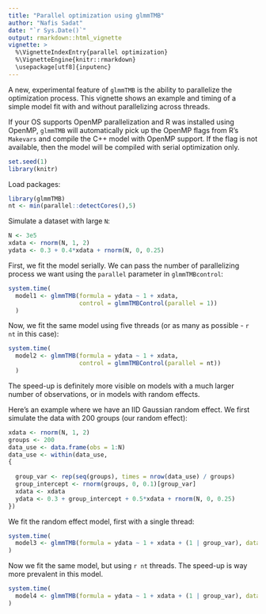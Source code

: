 ```yaml
---
title: "Parallel optimization using glmmTMB"
author: "Nafis Sadat"
date: "`r Sys.Date()`"
output: rmarkdown::html_vignette
vignette: >
  %\VignetteIndexEntry{parallel optimization}
  %\VignetteEngine{knitr::rmarkdown}
  \usepackage[utf8]{inputenc}
---
```


A new, experimental feature of `glmmTMB` is the ability to parallelize the optimization process. This vignette shows an example and timing of a simple model fit with and without parallelizing across threads.

If your OS supports OpenMP parallelization and R was installed using OpenMP, `glmmTMB` will automatically pick up the OpenMP flags from R's `Makevars` and compile the C++ model with OpenMP support. If the flag is not available, then the model will be compiled with serial optimization only.

```r
set.seed(1)
library(knitr)
```

Load packages:

```r
library(glmmTMB)
nt <- min(parallel::detectCores(),5)
```

Simulate a dataset with large `N`:
```r
N <- 3e5
xdata <- rnorm(N, 1, 2)
ydata <- 0.3 + 0.4*xdata + rnorm(N, 0, 0.25)
```

First, we fit the model serially. We can pass the number of parallelizing process we want using the `parallel` parameter in `glmmTMBcontrol`:
```r
system.time(
  model1 <- glmmTMB(formula = ydata ~ 1 + xdata,
                    control = glmmTMBControl(parallel = 1))
  )
```

Now, we fit the same model using five threads (or as many as possible - `r nt` in this case):

```r
system.time(
  model2 <- glmmTMB(formula = ydata ~ 1 + xdata,
                    control = glmmTMBControl(parallel = nt))
  )
```

The speed-up is definitely more visible on models with a much larger number of observations, or in models with random effects.

Here's an example where we have an IID Gaussian random effect. We first simulate the data with 200 groups (our random effect):
```r
xdata <- rnorm(N, 1, 2)
groups <- 200
data_use <- data.frame(obs = 1:N)
data_use <- within(data_use,
{
  
  group_var <- rep(seq(groups), times = nrow(data_use) / groups)
  group_intercept <- rnorm(groups, 0, 0.1)[group_var]
  xdata <- xdata
  ydata <- 0.3 + group_intercept + 0.5*xdata + rnorm(N, 0, 0.25)
})
```

We fit the random effect model, first with a single thread:
```r
system.time(
  model3 <- glmmTMB(formula = ydata ~ 1 + xdata + (1 | group_var), data = data_use, control = glmmTMBControl(parallel = 1))
)
```

Now we fit the same model, but using `r nt` threads. The speed-up is way more prevalent in this model.

```r
system.time(
  model4 <- glmmTMB(formula = ydata ~ 1 + xdata + (1 | group_var), data = data_use, control = glmmTMBControl(parallel = nt))
)
```




